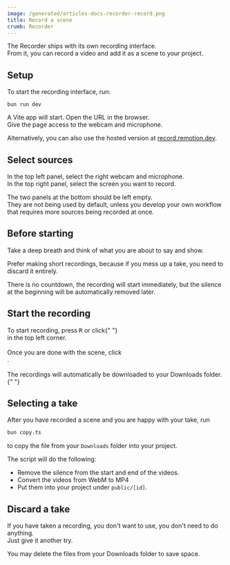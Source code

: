 ```yaml
---
image: /generated/articles-docs-recorder-record.png
title: Record a scene
crumb: Recorder
---
```



The Recorder ships with its own recording interface.  
From it, you can record a video and add it as a scene to your project.

## Setup

To start the recording interface, run:

```tsx
bun run dev
```

A Vite app will start. Open the URL in the browser.  
Give the page access to the webcam and microphone.

Alternatively, you can also use the hosted version at [record.remotion.dev](https://record.remotion.dev).

## Select sources

In the top left panel, select the right webcam and microphone.  
In the top right panel, select the screen you want to record.

The two panels at the bottom should be left empty.  
They are not being used by default, unless you develop your own workflow that requires more sources being recorded at once.

## Before starting

Take a deep breath and think of what you are about to say and show.

Prefer making short recordings, because if you mess up a take, you need to discard it entirely.

There is no countdown, the recording will start immediately, but the silence at the beginning will be automatically removed later.

## Start the recording

<div
  style={{
    display: "flex",
    flexDirection: "row",
    alignItems: "center",
    flexWrap: "wrap",
  }}
>
  <div>
    To start recording, press <kbd>R</kbd> or click{" "}
  </div>
  <RecordingButton type="start" />
  <div>in the top left corner.</div>
</div>
<br />
<div
  style={{
    display: "flex",
    flexDirection: "row",
    alignItems: "center",
    flexWrap: "wrap",
  }}
>
  <div>Once you are done with the scene, click</div>
  <RecordingButton type="stop" />
  <div>.</div>
</div>
<br />
<div>
  <div>
    The recordings will automatically be downloaded to your Downloads
    folder.{" "}
  </div>
</div>

## Selecting a take

After you have recorded a scene and you are happy with your take, run

```bash
bun copy.ts
```

to copy the file from your `Downloads` folder into your project.

The script will do the following:

- Remove the silence from the start and end of the videos.
- Convert the videos from WebM to MP4
- Put them into your project under `public/[id]`.

## Discard a take

If you have taken a recording, you don't want to use, you don't need to do anything.  
Just give it another try.

You may delete the files from your Downloads folder to save space.
